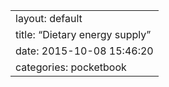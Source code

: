 ---
layout: default
title:  "Dietary energy supply"
date:   2015-10-08 15:46:20
categories: pocketbook
---